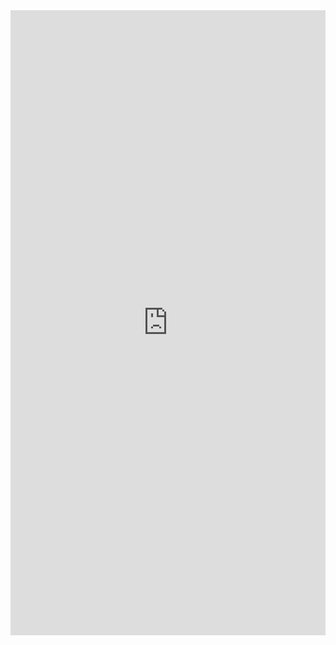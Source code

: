 <!---Lab1 Protein Separation-->

<iframe id="learnR" src="http://bser2.bse.vt.edu:3838/protein-separation/" style="border: 0px solid black; width: 100%; min-height: 1000px"></iframe>

